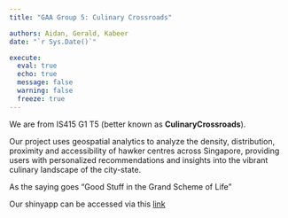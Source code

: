 ```yaml
---
title: "GAA Group 5: Culinary Crossroads"

authors: Aidan, Gerald, Kabeer
date: "`r Sys.Date()`"

execute: 
  eval: true
  echo: true
  message: false
  warning: false
  freeze: true
---
```


We are from IS415 G1 T5 (better known as **CulinaryCrossroads**).

Our project uses geospatial analytics to analyze the density, distribution, proximity and accessibility of hawker centres across Singapore, providing users with personalized recommendations and insights into the vibrant culinary landscape of the city-state.

As the saying goes "Good Stuff in the Grand Scheme of Life"

Our shinyapp can be accessed via this [link](https://geraldlimjw.shinyapps.io/CulinaryCrossroads/)

